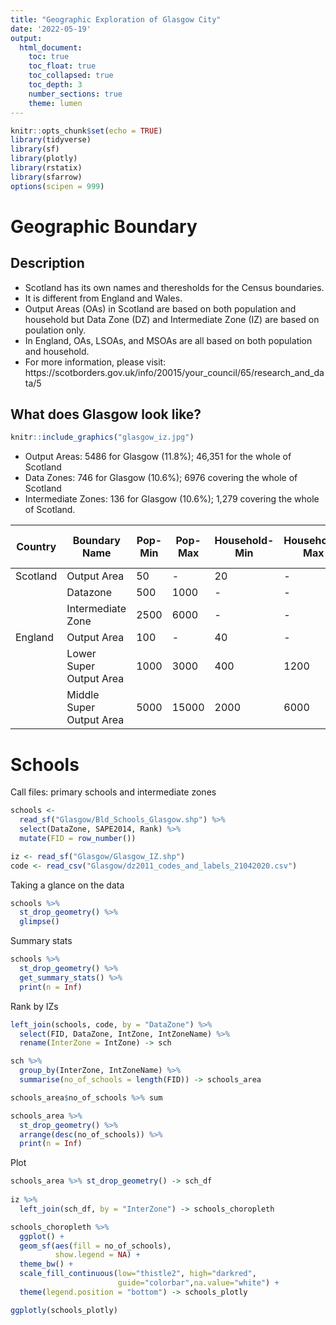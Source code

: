 ```yaml
---
title: "Geographic Exploration of Glasgow City"
date: '2022-05-19'
output: 
  html_document:
    toc: true
    toc_float: true
    toc_collapsed: true
    toc_depth: 3
    number_sections: true
    theme: lumen
---
```


```r
knitr::opts_chunk$set(echo = TRUE)
library(tidyverse)
library(sf)
library(plotly)
library(rstatix)
library(sfarrow)
options(scipen = 999)

```
# Geographic Boundary
## Description
* Scotland has its own names and theresholds for the Census boundaries.
* It is different from England and Wales.
* Output Areas (OAs) in Scotland are based on both population and household but Data Zone (DZ) and Intermediate Zone (IZ) are based on poulation only.
* In England, OAs, LSOAs, and MSOAs are all based on both population and household.
* For more information, please visit: https://scotborders.gov.uk/info/20015/your_council/65/research_and_data/5

## What does Glasgow look like?

```r
knitr::include_graphics("glasgow_iz.jpg")
```



* Output Areas: 5486 for Glasgow (11.8%); 46,351 for the whole of Scotland
* Data Zones: 746 for Glasgow (10.6%); 6976 covering the whole of Scotland
* Intermediate Zones: 136 for Glasgow (10.6%); 1,279 covering the whole of Scotland.

| Country  | Boundary Name            | Pop-Min | Pop-Max | Household-Min | Household-Max | Total No.Scot 11' | Total No. Glasgow 11' |
|----------|-------------------|---------|---------|-----------|------------|-------------------|--------------|
| Scotland | Output Area              | 50      | -      | 20            | -            |  46351                   | 5486         |
|          | Datazone                 | 500     | 1000    | -            | -            |  6976                    | 746          |
|          | Intermediate Zone        | 2500    | 6000    | -            | -            |  1279                    | 136          |
| England  | Output Area              | 100     | -      | 40            | -            |  181408                  | -           |
|          | Lower Super Output Area  | 1000    | 3000    | 400           | 1200        | 34753                   | -           |
|          | Middle Super Output Area | 5000    | 15000   | 2000          | 6000        | 7201                    | -           |


# Schools
Call files: primary schools and intermediate zones
```r
schools <- 
  read_sf("Glasgow/Bld_Schools_Glasgow.shp") %>% 
  select(DataZone, SAPE2014, Rank) %>% 
  mutate(FID = row_number()) 

iz <- read_sf("Glasgow/Glasgow_IZ.shp")
code <- read_csv("Glasgow/dz2011_codes_and_labels_21042020.csv")
```


Taking a glance on the data
```r
schools %>%
  st_drop_geometry() %>%
  glimpse()
```


Summary stats
```r
schools %>%
  st_drop_geometry() %>% 
  get_summary_stats() %>% 
  print(n = Inf) 
```

Rank by IZs
```r
left_join(schools, code, by = "DataZone") %>% 
  select(FID, DataZone, IntZone, IntZoneName) %>% 
  rename(InterZone = IntZone) -> sch

sch %>% 
  group_by(InterZone, IntZoneName) %>% 
  summarise(no_of_schools = length(FID)) -> schools_area

schools_area$no_of_schools %>% sum

schools_area %>%
  st_drop_geometry() %>% 
  arrange(desc(no_of_schools)) %>% 
  print(n = Inf)
```


Plot
```r
schools_area %>% st_drop_geometry() -> sch_df
  
iz %>% 
  left_join(sch_df, by = "InterZone") -> schools_choropleth

schools_choropleth %>% 
  ggplot() +
  geom_sf(aes(fill = no_of_schools),
          show.legend = NA) +
  theme_bw() +
  scale_fill_continuous(low="thistle2", high="darkred", 
                        guide="colorbar",na.value="white") +
  theme(legend.position = "bottom") -> schools_plotly

ggplotly(schools_plotly)

```




